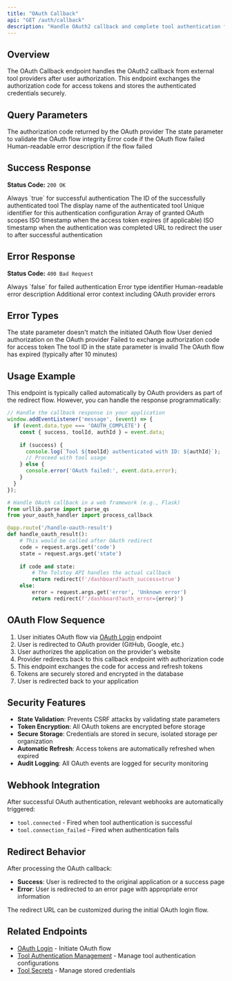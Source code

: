 ```yaml
---
title: "OAuth Callback"
api: "GET /auth/callback"
description: "Handle OAuth2 callback and complete tool authentication flow"
---
```


## Overview

The OAuth Callback endpoint handles the OAuth2 callback from external tool providers after user authorization. This endpoint exchanges the authorization code for access tokens and stores the authenticated credentials securely.

## Query Parameters

<ParamField query="code" type="string" required>
  The authorization code returned by the OAuth provider
</ParamField>

<ParamField query="state" type="string" required>
  The state parameter to validate the OAuth flow integrity
</ParamField>

<ParamField query="error" type="string">
  Error code if the OAuth flow failed
</ParamField>

<ParamField query="error_description" type="string">
  Human-readable error description if the flow failed
</ParamField>

## Success Response

**Status Code:** `200 OK`

<ResponseField name="success" type="boolean">
  Always `true` for successful authentication
</ResponseField>

<ResponseField name="toolId" type="string">
  The ID of the successfully authenticated tool
</ResponseField>

<ResponseField name="toolName" type="string">
  The display name of the authenticated tool
</ResponseField>

<ResponseField name="authId" type="string">
  Unique identifier for this authentication configuration
</ResponseField>

<ResponseField name="scopes" type="array">
  Array of granted OAuth scopes
</ResponseField>

<ResponseField name="expiresAt" type="string">
  ISO timestamp when the access token expires (if applicable)
</ResponseField>

<ResponseField name="createdAt" type="string">
  ISO timestamp when the authentication was completed
</ResponseField>

<ResponseField name="redirectUrl" type="string">
  URL to redirect the user to after successful authentication
</ResponseField>

## Error Response

**Status Code:** `400 Bad Request`

<ResponseField name="success" type="boolean">
  Always `false` for failed authentication
</ResponseField>

<ResponseField name="error" type="string">
  Error type identifier
</ResponseField>

<ResponseField name="message" type="string">
  Human-readable error description
</ResponseField>

<ResponseField name="details" type="object">
  Additional error context including OAuth provider errors
</ResponseField>

## Error Types

<ResponseField name="INVALID_STATE" type="string">
  The state parameter doesn't match the initiated OAuth flow
</ResponseField>

<ResponseField name="AUTHORIZATION_DENIED" type="string">
  User denied authorization on the OAuth provider
</ResponseField>

<ResponseField name="TOKEN_EXCHANGE_FAILED" type="string">
  Failed to exchange authorization code for access token
</ResponseField>

<ResponseField name="TOOL_NOT_FOUND" type="string">
  The tool ID in the state parameter is invalid
</ResponseField>

<ResponseField name="EXPIRED_STATE" type="string">
  The OAuth flow has expired (typically after 10 minutes)
</ResponseField>

## Usage Example

This endpoint is typically called automatically by OAuth providers as part of the redirect flow. However, you can handle the response programmatically:

<CodeGroup>

```javascript JavaScript
// Handle the callback response in your application
window.addEventListener('message', (event) => {
  if (event.data.type === 'OAUTH_COMPLETE') {
    const { success, toolId, authId } = event.data;
    
    if (success) {
      console.log(`Tool ${toolId} authenticated with ID: ${authId}`);
      // Proceed with tool usage
    } else {
      console.error('OAuth failed:', event.data.error);
    }
  }
});
```

```python Python
# Handle OAuth callback in a web framework (e.g., Flask)
from urllib.parse import parse_qs
from your_oauth_handler import process_callback

@app.route('/handle-oauth-result')
def handle_oauth_result():
    # This would be called after OAuth redirect
    code = request.args.get('code')
    state = request.args.get('state')
    
    if code and state:
        # The Tolstoy API handles the actual callback
        return redirect(f'/dashboard?auth_success=true')
    else:
        error = request.args.get('error', 'Unknown error')
        return redirect(f'/dashboard?auth_error={error}')
```

</CodeGroup>

## OAuth Flow Sequence

1. User initiates OAuth flow via [OAuth Login](/api/endpoints/auth/oauth-login) endpoint
2. User is redirected to OAuth provider (GitHub, Google, etc.)
3. User authorizes the application on the provider's website
4. Provider redirects back to this callback endpoint with authorization code
5. This endpoint exchanges the code for access and refresh tokens
6. Tokens are securely stored and encrypted in the database
7. User is redirected back to your application

## Security Features

- **State Validation**: Prevents CSRF attacks by validating state parameters
- **Token Encryption**: All OAuth tokens are encrypted before storage
- **Secure Storage**: Credentials are stored in secure, isolated storage per organization
- **Automatic Refresh**: Access tokens are automatically refreshed when expired
- **Audit Logging**: All OAuth events are logged for security monitoring

## Webhook Integration

After successful OAuth authentication, relevant webhooks are automatically triggered:

- `tool.connected` - Fired when tool authentication is successful
- `tool.connection_failed` - Fired when authentication fails

## Redirect Behavior

After processing the OAuth callback:
- **Success**: User is redirected to the original application or a success page
- **Error**: User is redirected to an error page with appropriate error information

The redirect URL can be customized during the initial OAuth login flow.

## Related Endpoints

- [OAuth Login](/api/endpoints/auth/oauth-login) - Initiate OAuth flow
- [Tool Authentication Management](/api/endpoints/tools/auth/create-tool-auth) - Manage tool authentication configurations
- [Tool Secrets](/api/endpoints/tools/secrets/create-tool-secret) - Manage stored credentials